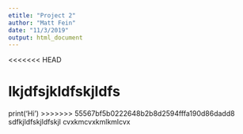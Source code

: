 ```yaml
---
etitle: "Project 2"
author: "Matt Fein"
date: "11/3/2019"
output: html_document
---
```



<<<<<<< HEAD

lkjdfsjkldfskjldfs
=======
print('Hi')
>>>>>>> 55567bf5b0222648b2b8d2594fffa190d86dadd8
sdfkjldfskjldfskjl
cvxkmcvxkmlkmlcvx


```r


```

